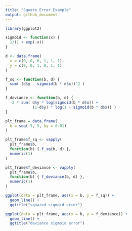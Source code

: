 ```yaml
---
title: "Square Error Example"
output: github_document
---
```


```r
library(ggplot2)
```

```r
sigmoid <- function(x) {
  1/(1 + exp(-x))
}

d <- data.frame(
  x = c(0, 0, 0, 1, 1, 1),
  y = c(0, 0, 1, 0, 1, 1)
)

f_sq <- function(b, d) {
  sum( (d$y - sigmoid(b * d$x))^2 )
}

f_deviance <- function(b, d) {
  -2 * sum( d$y * log(sigmoid(b * d$x)) + 
            (1-d$y) * log(1 - sigmoid(b * d$x)) )
}
```

```r
plt_frame = data.frame(
  b = seq(-5, 5, by = 0.01)
)

plt_frame$f_sq <- vapply(
  plt_frame$b,
  function(b) { f_sq(b, d) },
  numeric(1)
)

plt_frame$f_deviance <- vapply(
  plt_frame$b,
  function(b) { f_deviance(b, d) },
  numeric(1)
)
```

```r
ggplot(data = plt_frame, aes(x = b, y = f_sq)) + 
  geom_line() +
  ggtitle("squared sigmoid error")

ggplot(data = plt_frame, aes(x = b, y = f_deviance)) + 
  geom_line() +
  ggtitle("deviance sigmoid error")
```


